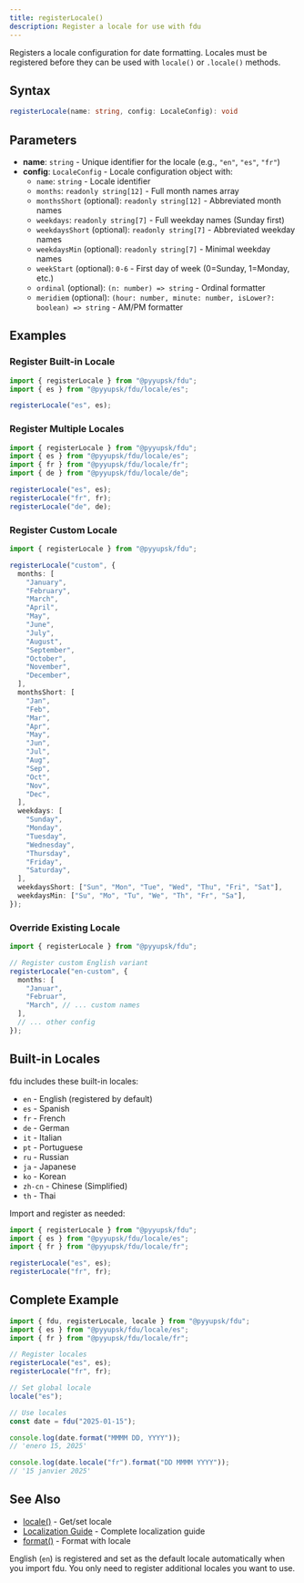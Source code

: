 ```yaml
---
title: registerLocale()
description: Register a locale for use with fdu
---
```


Registers a locale configuration for date formatting. Locales must be registered before they can be used with `locale()` or `.locale()` methods.

## Syntax

```typescript
registerLocale(name: string, config: LocaleConfig): void
```

## Parameters

- **name**: `string` - Unique identifier for the locale (e.g., `"en"`, `"es"`, `"fr"`)
- **config**: `LocaleConfig` - Locale configuration object with:
  - `name`: `string` - Locale identifier
  - `months`: `readonly string[12]` - Full month names array
  - `monthsShort` (optional): `readonly string[12]` - Abbreviated month names
  - `weekdays`: `readonly string[7]` - Full weekday names (Sunday first)
  - `weekdaysShort` (optional): `readonly string[7]` - Abbreviated weekday names
  - `weekdaysMin` (optional): `readonly string[7]` - Minimal weekday names
  - `weekStart` (optional): `0-6` - First day of week (0=Sunday, 1=Monday, etc.)
  - `ordinal` (optional): `(n: number) => string` - Ordinal formatter
  - `meridiem` (optional): `(hour: number, minute: number, isLower?: boolean) => string` - AM/PM formatter

## Examples

### Register Built-in Locale

```typescript
import { registerLocale } from "@pyyupsk/fdu";
import { es } from "@pyyupsk/fdu/locale/es";

registerLocale("es", es);
```

### Register Multiple Locales

```typescript
import { registerLocale } from "@pyyupsk/fdu";
import { es } from "@pyyupsk/fdu/locale/es";
import { fr } from "@pyyupsk/fdu/locale/fr";
import { de } from "@pyyupsk/fdu/locale/de";

registerLocale("es", es);
registerLocale("fr", fr);
registerLocale("de", de);
```

### Register Custom Locale

```typescript
import { registerLocale } from "@pyyupsk/fdu";

registerLocale("custom", {
  months: [
    "January",
    "February",
    "March",
    "April",
    "May",
    "June",
    "July",
    "August",
    "September",
    "October",
    "November",
    "December",
  ],
  monthsShort: [
    "Jan",
    "Feb",
    "Mar",
    "Apr",
    "May",
    "Jun",
    "Jul",
    "Aug",
    "Sep",
    "Oct",
    "Nov",
    "Dec",
  ],
  weekdays: [
    "Sunday",
    "Monday",
    "Tuesday",
    "Wednesday",
    "Thursday",
    "Friday",
    "Saturday",
  ],
  weekdaysShort: ["Sun", "Mon", "Tue", "Wed", "Thu", "Fri", "Sat"],
  weekdaysMin: ["Su", "Mo", "Tu", "We", "Th", "Fr", "Sa"],
});
```

### Override Existing Locale

```typescript
import { registerLocale } from "@pyyupsk/fdu";

// Register custom English variant
registerLocale("en-custom", {
  months: [
    "Januar",
    "Februar",
    "March", // ... custom names
  ],
  // ... other config
});
```

## Built-in Locales

fdu includes these built-in locales:

- `en` - English (registered by default)
- `es` - Spanish
- `fr` - French
- `de` - German
- `it` - Italian
- `pt` - Portuguese
- `ru` - Russian
- `ja` - Japanese
- `ko` - Korean
- `zh-cn` - Chinese (Simplified)
- `th` - Thai

Import and register as needed:

```typescript
import { registerLocale } from "@pyyupsk/fdu";
import { es } from "@pyyupsk/fdu/locale/es";
import { fr } from "@pyyupsk/fdu/locale/fr";

registerLocale("es", es);
registerLocale("fr", fr);
```

## Complete Example

```typescript
import { fdu, registerLocale, locale } from "@pyyupsk/fdu";
import { es } from "@pyyupsk/fdu/locale/es";
import { fr } from "@pyyupsk/fdu/locale/fr";

// Register locales
registerLocale("es", es);
registerLocale("fr", fr);

// Set global locale
locale("es");

// Use locales
const date = fdu("2025-01-15");

console.log(date.format("MMMM DD, YYYY"));
// 'enero 15, 2025'

console.log(date.locale("fr").format("DD MMMM YYYY"));
// '15 janvier 2025'
```

## See Also

- [locale()](/docs/api-locale/locale) - Get/set locale
- [Localization Guide](/docs/localization) - Complete localization guide
- [format()](/docs/api-formatting/format) - Format with locale

English (`en`) is registered and set as the default locale automatically when you import fdu. You only need to register additional locales you want to use.
